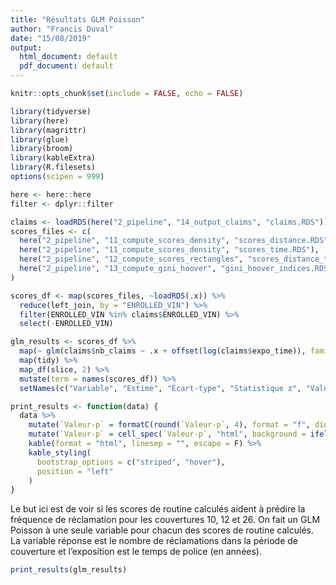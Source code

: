 ```yaml
---
title: "Résultats GLM Poisson"
author: "Francis Duval"
date: "15/08/2019"
output:
  html_document: default
  pdf_document: default
---
```


```r
knitr::opts_chunk$set(include = FALSE, echo = FALSE)
```

```r
library(tidyverse)
library(here)
library(magrittr)
library(glue)
library(broom)
library(kableExtra)
library(R.filesets)
options(scipen = 999)

here <- here::here
filter <- dplyr::filter
```

```r
claims <- loadRDS(here("2_pipeline", "14_output_claims", "claims.RDS"))
scores_files <- c(
  here("2_pipeline", "11_compute_scores_density", "scores_distance.RDS"),
  here("2_pipeline", "11_compute_scores_density", "scores_time.RDS"),
  here("2_pipeline", "12_compute_scores_rectangles", "scores_distance_time.RDS"),
  here("2_pipeline", "13_compute_gini_hoover", "gini_hoover_indices.RDS")
)

scores_df <- map(scores_files, ~loadRDS(.x)) %>%
  reduce(left_join, by = "ENROLLED_VIN") %>%
  filter(ENROLLED_VIN %in% claims$ENROLLED_VIN) %>%
  select(-ENROLLED_VIN)
```

```r
glm_results <- scores_df %>%
  map(~ glm(claims$nb_claims ~ .x + offset(log(claims$expo_time)), family = poisson, data = scores_df)) %>% 
  map(tidy) %>% 
  map_df(slice, 2) %>% 
  mutate(term = names(scores_df)) %>% 
  setNames(c("Variable", "Estimé", "Écart-type", "Statistique z", "Valeur-p"))
```

```r
print_results <- function(data) {
  data %>% 
    mutate(`Valeur-p` = formatC(round(`Valeur-p`, 4), format = "f", digits = 4)) %>% 
    mutate(`Valeur-p` = cell_spec(`Valeur-p`, "html", background = ifelse(`Valeur-p` < 0.05, "green", "red"), color = "white")) %>% 
    kable(format = "html", linesep = "", escape = F) %>%
    kable_styling(
      bootstrap_options = c("striped", "hover"),
      position = "left"
    )
}
```

Le but ici est de voir si les scores de routine calculés aident à prédire la fréquence de réclamation pour les couvertures 10, 12 et 26. On fait un GLM Poisson à une seule variable pour chacun des scores de routine calculés. La variable réponse est le nombre de réclamations dans la période de couverture et l'exposition est le temps de police (en années).

```r
print_results(glm_results)
```



